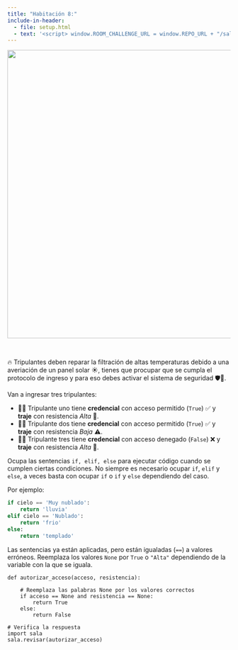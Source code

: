 ```yaml
---
title: "Habitación 8:"
include-in-header:
  - file: setup.html
  - text: '<script> window.ROOM_CHALLENGE_URL = window.REPO_URL + "/sala_08.py"; </script>'
---
```


<center>
<img src="./img/sala_08.png" width="650">
</center>

<br/>

🔥 Tripulantes deben reparar la filtración de altas temperaturas debido a una averiación de un panel solar ☀️,
tienes que procupar que se cumpla el protocolo de ingreso y para eso debes activar el sistema de seguridad 🛡️🚨.

Van a ingresar tres tripulantes:

- 👨‍🚀 Tripulante uno tiene **credencial** con acceso permitido (`True`) ✅ y **traje** con resistencia _Alta_ 🧤.
- 👨‍🚀 Tripulante dos tiene **credencial** con acceso permitido (`True`) ✅ y **traje** con resistencia _Baja_ ⚠️.
- 👨‍🚀 Tripulante tres tiene **credencial** con acceso denegado (`False`) ❌ y **traje** con resistencia _Alta_ 🧤.

<div class="alert alert-info">

Ocupa las sentencias `if, elif, else` para ejecutar código cuando se cumplen ciertas condiciones. No siempre
es necesario ocupar `if`, `elif` y `else`, a veces basta con ocupar `if` o `if` y `else` dependiendo del caso.

Por ejemplo:
```python
if cielo == 'Muy nublado':
    return 'lluvia'
elif cielo == 'Nublado':
    return 'frio'
else:
    return 'templado'
```

</div>

::: {.callout-tip title="Pista" collapse="true"}
Las sentencias ya están aplicadas, pero están igualadas (`==`) a valores erróneos. Reemplaza
 los valores `None` por `True` o `"Alta"` dependiendo de la variable con la que se iguala.

:::


```pyodide-python

def autorizar_acceso(acceso, resistencia):

    # Reemplaza las palabras None por los valores correctos
    if acceso == None and resistencia == None:
        return True
    else:
        return False

# Verifica la respuesta
import sala
sala.revisar(autorizar_acceso)
```